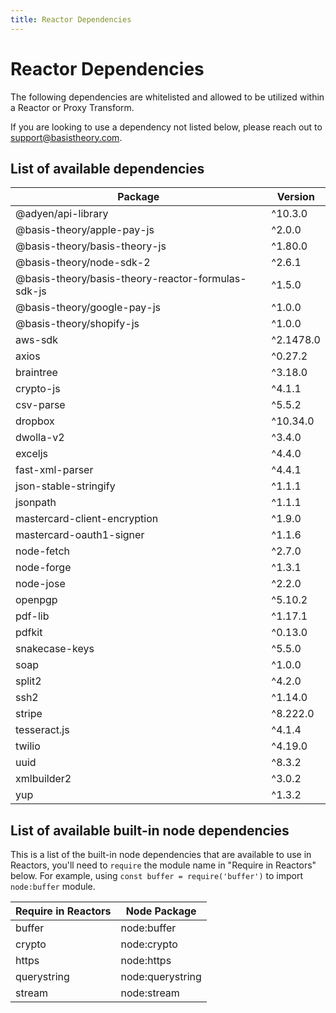 ```yaml
---
title: Reactor Dependencies
---
```



# Reactor Dependencies

The following dependencies are whitelisted and allowed to be utilized within a Reactor or Proxy Transform.

<Alert>If you are looking to use a dependency not listed below, please reach out to <a href="mailto:support@basistheory.com?subject=Reactor%20Dependency%20Request">support@basistheory.com</a>.</Alert>

## List of available dependencies

| Package                                            | Version   |
|----------------------------------------------------|-----------|
| @adyen/api-library                                 | ^10.3.0   |
| @basis-theory/apple-pay-js                         | ^2.0.0    |
| @basis-theory/basis-theory-js                      | ^1.80.0   |
| @basis-theory/node-sdk-2                           | ^2.6.1    |
| @basis-theory/basis-theory-reactor-formulas-sdk-js | ^1.5.0    |
| @basis-theory/google-pay-js                        | ^1.0.0    |
| @basis-theory/shopify-js                           | ^1.0.0    |
| aws-sdk                                            | ^2.1478.0 |
| axios                                              | ^0.27.2   |
| braintree                                          | ^3.18.0   |
| crypto-js                                          | ^4.1.1    |
| csv-parse                                          | ^5.5.2    |
| dropbox                                            | ^10.34.0  |
| dwolla-v2                                          | ^3.4.0    |
| exceljs                                            | ^4.4.0    |
| fast-xml-parser                                    | ^4.4.1    |
| json-stable-stringify                              | ^1.1.1    |
| jsonpath                                           | ^1.1.1    |
| mastercard-client-encryption                       | ^1.9.0    |
| mastercard-oauth1-signer                           | ^1.1.6    |
| node-fetch                                         | ^2.7.0    |
| node-forge                                         | ^1.3.1    |
| node-jose                                          | ^2.2.0    |
| openpgp                                            | ^5.10.2   |
| pdf-lib                                            | ^1.17.1   |
| pdfkit                                             | ^0.13.0   |
| snakecase-keys                                     | ^5.5.0    |
| soap                                               | ^1.0.0    |
| split2                                             | ^4.2.0    |
| ssh2                                               | ^1.14.0   |
| stripe                                             | ^8.222.0  |
| tesseract.js                                       | ^4.1.4    |
| twilio                                             | ^4.19.0   |
| uuid                                               | ^8.3.2    |
| xmlbuilder2                                        | ^3.0.2    |
| yup                                                | ^1.3.2    |

## List of available built-in node dependencies

This is a list of the built-in node dependencies that are available to use in Reactors, you'll need to `require` the module name in "Require in Reactors" below. For example, using `const buffer = require('buffer')` to import `node:buffer` module.

| Require in Reactors                    | Node Package        |
|----------------------------------------|---------------------|
| buffer                                 | node:buffer         |
| crypto                                 | node:crypto         |
| https                                  | node:https          |
| querystring                            | node:querystring    |
| stream                                 | node:stream         |
